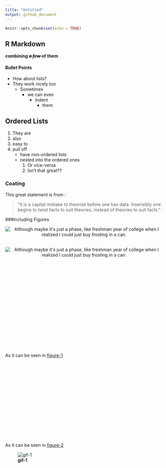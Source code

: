 ```yaml
---
title: "Untitled"
output: github_document
---
```


```r
knitr::opts_chunk$set(echo = TRUE)
```

## R Markdown

**combining <del>*a few* </del> of them** 

#### Bullet Points
- How about lists?
- They work nicely too
	+ Sometimes
		+ we can even
			- indent
				* them

## Ordered Lists
1. They are
2. also 
3. easy to
4. pull off
	- have non-ordered lists
	- nested into the ordered ones
		1. Or vice-versa
		2. Isn't that great??

### Coating

This great statement is from :

> "It is a capital mistake to theorize before one has data. Insensibly one begins to twist facts to suit theories, instead of theories to suit facts."

###Including Figures

<a name="figure1"></a>
<p style="text-align: center;"> ![](https://imgs.xkcd.com/comics/stove_ownership.png "Although maybe it's just a phase, like freshman year of college when I realized I could just buy frosting in a can.")
<br>
<br>
<a name="figure2"></a>
<p style="text-align: center;"> ![](https://imgs.xkcd.com/comics/stove_ownership.png "Although maybe it's just a phase, like freshman year of college when I realized I could just buy frosting in a can.")</p>

<br><br><br><br><br><br><br><br><br><br><br><br><br><br><br><br><br>
As it can be seen in [figure-1](#figure1)

<br><br><br><br><br><br><br><br><br><br><br><br><br><br><br>
As it can be seen in [figure-2](#figure2)

![**gif-1**](https://i.imgur.com/zNssDtS.gif)





